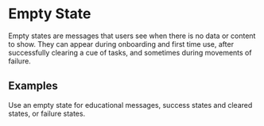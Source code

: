 <!--
Copyright (c) Uber Technologies, Inc.

This source code is licensed under the MIT license found in the
LICENSE file in the root directory of this source tree.
-->




# Empty State

Empty states are messages that users see when there is no data or content to show. They can appear
during onboarding and first time use, after successfully clearing a cue of tasks, and sometimes
during movements of failure.

## Examples

Use an empty state for educational messages, success states and cleared states, or failure states.

<Example title="Empty state" path="empty-state/empty-state.js">
  <EmptyState />
</Example>

<Example title="Loading" path="empty-state/loading.js">
  <Loading />
</Example>

